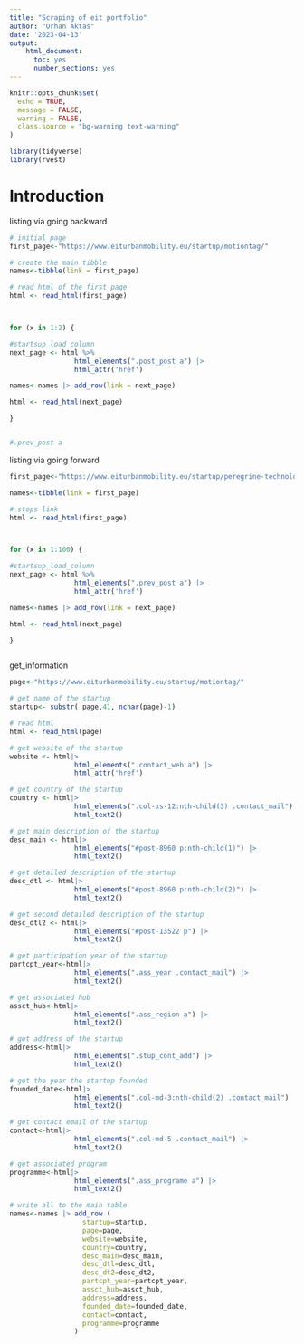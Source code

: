```yaml
---
title: "Scraping of eit portfolio"
author: "Orhan Aktas"
date: '2023-04-13'
output:   
    html_document:
      toc: yes
      number_sections: yes
---
```


```r
knitr::opts_chunk$set(
  echo = TRUE,
  message = FALSE,
  warning = FALSE,
  class.source = "bg-warning text-warning"
)
```

```r
library(tidyverse)
library(rvest)
```

# Introduction
listing via going backward
```r

# initial page
first_page<-"https://www.eiturbanmobility.eu/startup/motiontag/"

# create the main tibble
names<-tibble(link = first_page)

# read html of the first page
html <- read_html(first_page)



for (x in 1:2) {

#startsup_load_column
next_page <- html %>%
                html_elements(".post_post a") |>
                html_attr('href') 

names<-names |> add_row(link = next_page)

html <- read_html(next_page)

}


#.prev_post a
```

listing via going forward
```r

first_page<-"https://www.eiturbanmobility.eu/startup/peregrine-technologies/"

names<-tibble(link = first_page)

# stops link
html <- read_html(first_page)



for (x in 1:100) {

#startsup_load_column
next_page <- html %>%
                html_elements(".prev_post a") |>
                html_attr('href') 

names<-names |> add_row(link = next_page)

html <- read_html(next_page)

}



```

get_information

```r


page<-"https://www.eiturbanmobility.eu/startup/motiontag/"

# get name of the startup
startup<- substr( page,41, nchar(page)-1)

# read html
html <- read_html(page)

# get website of the startup
website <- html|>
                html_elements(".contact_web a") |>
                html_attr('href') 

# get country of the startup
country <- html|>
                html_elements(".col-xs-12:nth-child(3) .contact_mail") |> 
                html_text2()

# get main description of the startup
desc_main <- html|>
                html_elements("#post-8960 p:nth-child(1)") |>
                html_text2()

# get detailed description of the startup
desc_dtl <- html|>
                html_elements("#post-8960 p:nth-child(2)") |>
                html_text2()

# get second detailed description of the startup
desc_dtl2 <- html|>
                html_elements("#post-13522 p") |>
                html_text2()

# get participation year of the startup
partcpt_year<-html|>
                html_elements(".ass_year .contact_mail") |>
                html_text2()

# get associated hub
assct_hub<-html|>
                html_elements(".ass_region a") |>
                html_text2()

# get address of the startup
address<-html|>
                html_elements(".stup_cont_add") |>
                html_text2()

# get the year the startup founded
founded_date<-html|>
                html_elements(".col-md-3:nth-child(2) .contact_mail") |>
                html_text2()

# get contact email of the startup
contact<-html|>
                html_elements(".col-md-5 .contact_mail") |>
                html_text2()

# get associated program
programme<-html|>
                html_elements(".ass_programe a") |>
                html_text2()

# write all to the main table
names<-names |> add_row (
                  startup=startup,
                  page=page,
                  website=website,
                  country=country,
                  desc_main=desc_main,
                  desc_dtl=desc_dtl,
                  desc_dt2=desc_dt2,
                  partcpt_year=partcpt_year,
                  assct_hub=assct_hub,
                  address=address,
                  founded_date=founded_date,
                  contact=contact,
                  programme=programme
                )

```